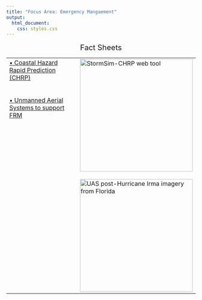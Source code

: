 ---
title: "Focus Area: Emergency Mangaement"
output:
  html_document:
    css: styles.css
---

<table style="width:100%", border="0", cellpadding="5">
<caption style="font-size: 20px">Fact Sheets</caption>
<tr>
<td align="left", valign="top">
<body>
<div tooltip="Development of the StormSim-Coastal Hazard Rapid Prediction (CHRP) web tool to forecast storm hazards"; style="font-size: 16px;">
  <a href="09.18_FY18_EmergencyManagement_CHRP_Nadal.pdf" target="_blank">• Coastal Hazard Rapid Prediction (CHRP)</a></div>
  <br><br>
  <div tooltip="Develop Unmanned Aerial System (UAS)-based methodologies and data products to improve USACE flood risk management"; style="font-size: 16px;">
  <a href="06.19_FY19_EmergencyManagement_UAS_Brodie.pdf" target="_blank">• Unmanned Aerial Systems to support FRM</a>
</div>
</body>
</td>
<td id="mytable", rowspan="1">
<img src="EM_1_CHRP.bmp" alt="StormSim-CHRP web tool" style="width: 300px"</img>
<br><br>
<img src="EM_2_UAS.bmp" alt="UAS post-Hurricane Irma imagery from Florida" style="width: 300px"</img>
</td>
</tr>
</table>
